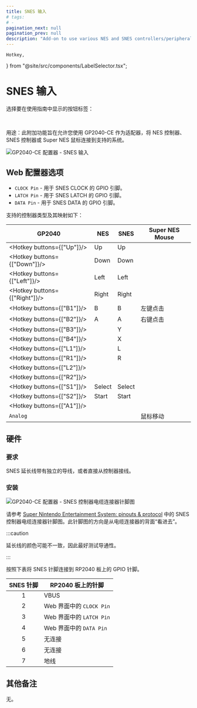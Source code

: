 ```yaml
---
title: SNES 输入
# tags:
# -
pagination_next: null
pagination_prev: null
description: "Add-on to use various NES and SNES controllers/peripherals in conjunction with GP2040-CE to send inputs to supported systems"
---
```


	Hotkey,
} from "@site/src/components/LabelSelector.tsx";

# SNES 输入

选择要在使用指南中显示的按钮标签：

<InputLabelSelector />
<br />

用途：此附加功能旨在允许您使用 GP2040-CE 作为适配器，将 NES 控制器、SNES 控制器或 Super NES 鼠标连接到支持的系统。

![GP2040-CE 配置器 - SNES 输入](../assets/images/gpc-add-ons-snespad-input.png)

## Web 配置器选项

- `CLOCK Pin` - 用于 SNES CLOCK 的 GPIO 引脚。  
- `LATCH Pin` - 用于 SNES LATCH 的 GPIO 引脚。  
- `DATA Pin` - 用于 SNES DATA 的 GPIO 引脚。  

支持的控制器类型及其映射如下：

| GP2040                        | NES    | SNES   | Super NES Mouse |
| ----------------------------- | ------ | ------ | --------------- |
| <Hotkey buttons={["Up"]}/>    | Up     | Up     |                 |
| <Hotkey buttons={["Down"]}/>  | Down   | Down   |                 |
| <Hotkey buttons={["Left"]}/>  | Left   | Left   |                 |
| <Hotkey buttons={["Right"]}/> | Right  | Right  |                 |
| <Hotkey buttons={["B1"]}/>    | B      | B      | 左键点击         |
| <Hotkey buttons={["B2"]}/>    | A      | A      | 右键点击         |
| <Hotkey buttons={["B3"]}/>    |        | Y      |                 |
| <Hotkey buttons={["B4"]}/>    |        | X      |                 |
| <Hotkey buttons={["L1"]}/>    |        | L      |                 |
| <Hotkey buttons={["R1"]}/>    |        | R      |                 |
| <Hotkey buttons={["L2"]}/>    |        |        |                 |
| <Hotkey buttons={["R2"]}/>    |        |        |                 |
| <Hotkey buttons={["S1"]}/>    | Select | Select |                 |
| <Hotkey buttons={["S2"]}/>    | Start  | Start  |                 |
| <Hotkey buttons={["A1"]}/>    |        |        |                 |
| `Analog`                      |        |        | 鼠标移动         |

## 硬件

### 要求

SNES 延长线带有独立的导线，或者直接从控制器接线。

### 安装

![GP2040-CE 配置器 - SNES 控制器电缆连接器针脚图](../assets/images/gpc-add-ons-snespad-input-pinout.svg)

请参考 [Super Nintendo Entertainment System: pinouts & protocol](https://www.repairfaq.org/REPAIR/F_SNES.html) 中的 SNES 控制器电缆连接器针脚图。此针脚图的方向是从电缆连接器的背面“看进去”。

:::caution

延长线的颜色可能不一致，因此最好测试导通性。

:::

按照下表将 SNES 针脚连接到 RP2040 板上的 GPIO 针脚。

| SNES 针脚 | RP2040 板上的针脚             |
| :------: | ---------------------------- |
|    1     | VBUS                         |
|    2     | Web 界面中的 `CLOCK Pin`      |
|    3     | Web 界面中的 `LATCH Pin`      |
|    4     | Web 界面中的 `DATA Pin`       |
|    5     | 无连接                        |
|    6     | 无连接                        |
|    7     | 地线                          |

## 其他备注

无。
